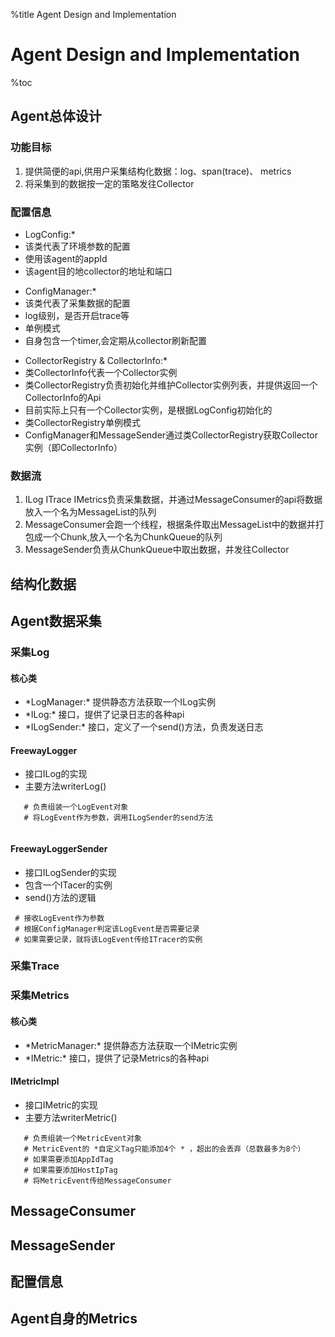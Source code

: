 %title Agent Design and Implementation
=Agent Design and Implementation=

%toc

==Agent总体设计 ==
===功能目标 ===
# 提供简便的api,供用户采集结构化数据：log、span(trace)、 metrics
# 将采集到的数据按一定的策略发往Collector
 
{{logger-agent.png}}

===配置信息 ===
*LogConfig:*
* 该类代表了环境参数的配置
* 使用该agent的appId
* 该agent目的地collector的地址和端口

*ConfigManager:*
* 该类代表了采集数据的配置
* log级别，是否开启trace等
* 单例模式
* 自身包含一个timer,会定期从collector刷新配置

*CollectorRegistry & CollectorInfo:*
* 类CollectorInfo代表一个Collector实例
* 类CollectorRegistry负责初始化并维护Collector实例列表，并提供返回一个CollectorInfo的Api
* 目前实际上只有一个Collector实例，是根据LogConfig初始化的
* 类CollectorRegistry单例模式
* ConfigManager和MessageSender通过类CollectorRegistry获取Collector实例（即CollectorInfo）

===数据流 ===
# ILog ITrace IMetrics负责采集数据，并通过MessageConsumer的api将数据放入一个名为MessageList的队列
# MessageConsumer会跑一个线程，根据条件取出MessageList中的数据并打包成一个Chunk,放入一个名为ChunkQueue的队列
# MessageSender负责从ChunkQueue中取出数据，并发往Collector

==结构化数据 ==

==Agent数据采集 ==

===采集Log ===
====核心类 ====
* *LogManager:* 提供静态方法获取一个ILog实例 
* *ILog:* 接口，提供了记录日志的各种api  
* *ILogSender:* 接口，定义了一个send()方法，负责发送日志

====FreewayLogger====
* 接口ILog的实现
* 主要方法writerLog()
    # 负责组装一个LogEvent对象
    # 将LogEvent作为参数，调用ILogSender的send方法
     
====FreewayLoggerSender====
* 接口ILogSender的实现
* 包含一个ITacer的实例
* send()方法的逻辑
  # 接收LogEvent作为参数
  # 根据ConfigManager判定该LogEvent是否需要记录
  # 如果需要记录，就将该LogEvent传给ITracer的实例

===采集Trace ===
===采集Metrics ===
====核心类 ====
* *MetricManager:* 提供静态方法获取一个IMetric实例 
* *IMetric:* 接口，提供了记录Metrics的各种api  

====IMetricImpl====
* 接口IMetric的实现
* 主要方法writerMetric()
    # 负责组装一个MetricEvent对象
    # MetricEvent的 *自定义Tag只能添加4个 * ，超出的会丢弃（总数最多为8个）
    # 如果需要添加AppIdTag
    # 如果需要添加HostIpTag
    # 将MetricEvent传给MessageConsumer

==MessageConsumer ==

==MessageSender ==

==配置信息 ==

==Agent自身的Metrics ==
